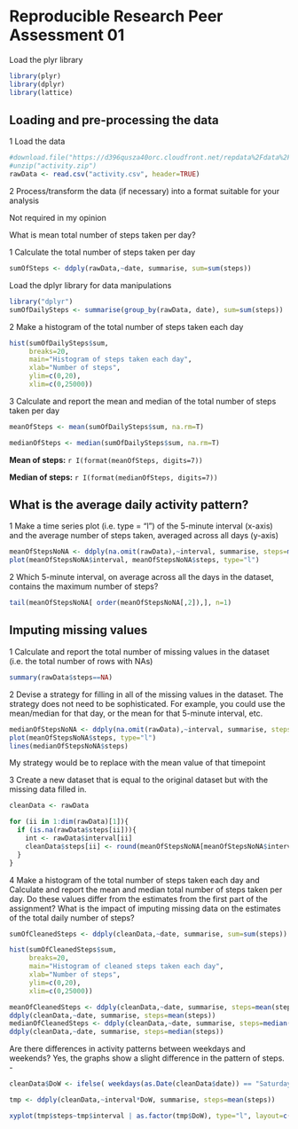 Reproducible Research Peer Assessment 01
========================================================

Load the plyr library

```r
library(plyr)
library(dplyr)
library(lattice)
```


Loading and pre-processing the data
-

1 Load the data

```r
#download.file("https://d396qusza40orc.cloudfront.net/repdata%2Fdata%2Factivity.zip", "activity.zip", mode="wb")
#unzip("activity.zip")
rawData <- read.csv("activity.csv", header=TRUE)
```

2 Process/transform the data (if necessary) into a format suitable for your analysis

Not required in my opinion



What is mean total number of steps taken per day?


1 Calculate the total number of steps taken per day

```r
sumOfSteps <- ddply(rawData,~date, summarise, sum=sum(steps))
```
Load the dplyr library for data manipulations

```r
library("dplyr")
sumOfDailySteps <- summarise(group_by(rawData, date), sum=sum(steps))
```


2 Make a histogram of the total number of steps taken each day

```r
hist(sumOfDailySteps$sum, 
     breaks=20,
     main="Histogram of steps taken each day",
     xlab="Number of steps",
     ylim=c(0,20), 
     xlim=c(0,25000))
```

3 Calculate and report the mean and median of the total number of steps taken per day


```r
meanOfSteps <- mean(sumOfDailySteps$sum, na.rm=T)

medianOfSteps <- median(sumOfDailySteps$sum, na.rm=T)
```

**Mean of steps:** `r I(format(meanOfSteps, digits=7))`

**Median of steps:** `r I(format(medianOfSteps, digits=7))`


What is the average daily activity pattern?
-

1 Make a time series plot (i.e. type = "l") of the 5-minute interval (x-axis) and the average number of steps taken, averaged across all days (y-axis)


```r
meanOfStepsNoNA <- ddply(na.omit(rawData),~interval, summarise, steps=mean(steps))
plot(meanOfStepsNoNA$interval, meanOfStepsNoNA$steps, type="l")
```

2 Which 5-minute interval, on average across all the days in the dataset, contains the maximum number of steps?

```r
tail(meanOfStepsNoNA[ order(meanOfStepsNoNA[,2]),], n=1)
```

Imputing missing values
-

1 Calculate and report the total number of missing values in the dataset (i.e. the total number of rows with NAs)

```r
summary(rawData$steps==NA)
```

2 Devise a strategy for filling in all of the missing values in the dataset. The strategy does not need to be sophisticated. For example, you could use the mean/median for that day, or the mean for that 5-minute interval, etc.

```r
medianOfStepsNoNA <- ddply(na.omit(rawData),~interval, summarise, steps=median(steps))
plot(meanOfStepsNoNA$steps, type="l")
lines(medianOfStepsNoNA$steps)
```

My strategy would be to replace with the mean value of that timepoint

3 Create a new dataset that is equal to the original dataset but with the missing data filled in.

```r
cleanData <- rawData

for (ii in 1:dim(rawData)[1]){ 
  if (is.na(rawData$steps[ii])){
    int <- rawData$interval[ii]
    cleanData$steps[ii] <- round(meanOfStepsNoNA[meanOfStepsNoNA$interval==int,]$steps)
  }
}
```

4 Make a histogram of the total number of steps taken each day and Calculate and report the mean and median total number of steps taken per day. Do these values differ from  the estimates from the first part of the assignment? What is the impact of imputing missing data on the estimates of the total daily number of steps?

```r
sumOfCleanedSteps <- ddply(cleanData,~date, summarise, sum=sum(steps))

hist(sumOfCleanedSteps$sum, 
     breaks=20, 
     main="Histogram of cleaned steps taken each day",
     xlab="Number of steps",
     ylim=c(0,20), 
     xlim=c(0,25000))

meanOfCleanedSteps <- ddply(cleanData,~date, summarise, steps=mean(steps))
ddply(cleanData,~date, summarise, steps=mean(steps))
medianOfCleanedSteps <- ddply(cleanData,~date, summarise, steps=median(steps))
ddply(cleanData,~date, summarise, steps=median(steps))
```

Are there differences in activity patterns between weekdays and weekends?
Yes, the graphs show a slight difference in the pattern of steps.
-

```r
cleanData$DoW <- ifelse( weekdays(as.Date(cleanData$date)) == "Saturday"| weekdays(as.Date(cleanData$date)) =="Sunday" , "weekend" , "weekday" )

tmp <- ddply(cleanData,~interval*DoW, summarise, steps=mean(steps))

xyplot(tmp$steps~tmp$interval | as.factor(tmp$DoW), type="l", layout=c(1,2))
```



